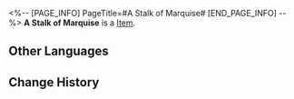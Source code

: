 <%-- [PAGE_INFO]
PageTitle=#A Stalk of Marquise#
[END_PAGE_INFO] --%>
{{Item Infobox
|title       = A Stalk of Marquise
|id          = 140154
|image       = Item A Stalk of Marquise.png
|type        = 
|invCategory = Missions
|rarity      = 3
|effect      = 
|description = A stalk of exquisite Marquise blossoms. It represents a status of prestige.
}}
'''A Stalk of Marquise''' is a [[Item]].

==Other Languages==
{{Other Languages
|en   = A Stalk of Marquise
|zhs  = 一株侯爵夫人
|zht  = 一株侯爵夫人
|ja   = 伯爵夫人
|ko   = 후작 부인 한 다발
|es   = Marquesa
|fr   = Une tige de marquise
|ru   = Букет маркиз
|th   = Marquise หนึ่งต้น
|vi   = Một Bụi Hầu Tước Phu Nhân
|de   = Marquise
|id   = Setangkai Marquise
|pt   = Um Caule de Marquesa
}}

==Change History==
{{Change History|2.0}}